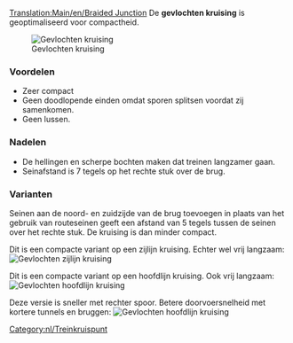 [[Translation:Main/en/Braided Junction]]{{nl/Kruispuntenmenu}}
De '''gevlochten kruising''' is geoptimaliseerd voor compactheid.

[[File:en/Ttd.braided.compact.4.png|frame|none|Gevlochten kruising]]

===Voordelen===
*Zeer compact
*Geen doodlopende einden omdat sporen splitsen voordat zij samenkomen.
*Geen lussen.

===Nadelen===
*De hellingen en scherpe bochten maken dat treinen langzamer gaan.
*Seinafstand is 7 tegels op het rechte stuk over de brug.

===Varianten===
Seinen aan de noord- en zuidzijde van de brug toevoegen in plaats van het gebruik van routeseinen geeft een afstand van 5 tegels tussen de seinen over het rechte stuk. De kruising is dan minder compact.

Dit is een compacte variant op een zijlijn kruising. Echter wel vrij langzaam:
[[File:en/Ttd.braided.side.png|frame|none|Gevlochten zijlijn kruising]]

Dit is een compacte variant op een hoofdlijn kruising. Ook vrij langzaam:
[[File:en/Ttd.braided.main.png|frame|none|Gevlochten hoofdlijn kruising]]

Deze versie is sneller met rechter spoor. Betere doorvoersnelheid met kortere tunnels en bruggen:
[[File:en/Ttd.braided.main.2.png|frame|none|Gevlochten hoofdlijn kruising]]

[[Category:nl/Treinkruispunt]]